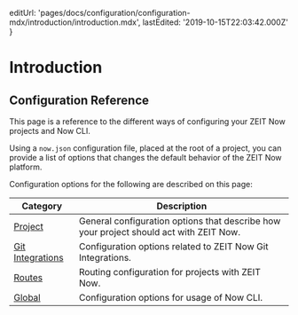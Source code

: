 
  editUrl:
    'pages/docs/configuration/configuration-mdx/introduction/introduction.mdx',
  lastEdited: '2019-10-15T22:03:42.000Z'
}

# Introduction

## Configuration Reference

This page is a reference to the different ways of configuring your ZEIT Now projects and Now CLI.

Using a `now.json` configuration file, placed at the root of a project, you can provide a list of options that changes the default behavior of the ZEIT Now platform.

Configuration options for the following are described on this page:

| Category                              | Description                                                                            |
| ------------------------------------- | -------------------------------------------------------------------------------------- |
| [Project](#project)                   | General configuration options that describe how your project should act with ZEIT Now. |
| [Git Integrations](#git-integrations) | Configuration options related to ZEIT Now Git Integrations.                            |
| [Routes](#routes)                     | Routing configuration for projects with ZEIT Now.                                      |
| [Global](#global)                     | Configuration options for usage of Now CLI.                                            |
